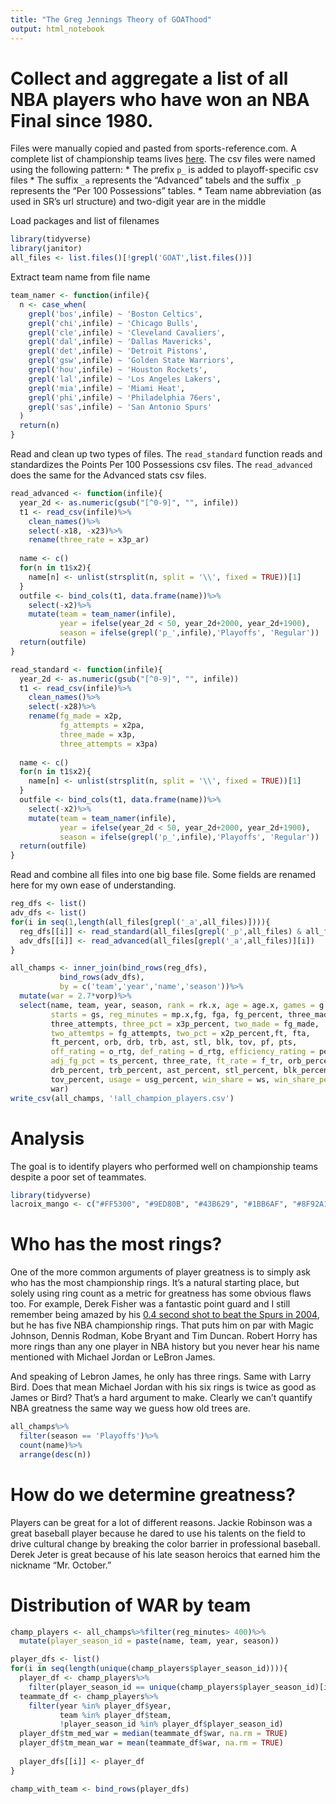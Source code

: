 ```yaml
---
title: "The Greg Jennings Theory of GOAThood"
output: html_notebook
---
```


# Collect and aggregate a list of all NBA players who have won an NBA Final since 1980.
Files were manually copied and pasted from sports-reference.com. A complete list of championship teams lives [here](https://www.basketball-reference.com/leagues/). The csv files were named using the following pattern:
  * The prefix `p_` is added to playoff-specific csv files
  * The suffix `_a` represents the "Advanced" tabels and the suffix `_p` represents the "Per 100 Possessions" tables.
  * Team name abbreviation (as used in SR's url structure) and two-digit year are in the middle
  
Load packages and list of filenames
```r
library(tidyverse)
library(janitor)
all_files <- list.files()[!grepl('GOAT',list.files())]
```

Extract team name from file name
```r
team_namer <- function(infile){
  n <- case_when(
    grepl('bos',infile) ~ 'Boston Celtics',
    grepl('chi',infile) ~ 'Chicago Bulls',
    grepl('cle',infile) ~ 'Cleveland Cavaliers',
    grepl('dal',infile) ~ 'Dallas Mavericks',
    grepl('det',infile) ~ 'Detroit Pistons',
    grepl('gsw',infile) ~ 'Golden State Warriors',
    grepl('hou',infile) ~ 'Houston Rockets',
    grepl('lal',infile) ~ 'Los Angeles Lakers',
    grepl('mia',infile) ~ 'Miami Heat',
    grepl('phi',infile) ~ 'Philadelphia 76ers',
    grepl('sas',infile) ~ 'San Antonio Spurs'
  )
  return(n)
}
```

Read and clean up two types of files. The `read_standard` function reads and standardizes the Points Per 100 Possessions csv files. The `read_advanced` does the same for the Advanced stats csv files.
```r
read_advanced <- function(infile){
  year_2d <- as.numeric(gsub("[^0-9]", "", infile))
  t1 <- read_csv(infile)%>%
    clean_names()%>%
    select(-x18, -x23)%>%
    rename(three_rate = x3p_ar)
  
  name <- c()
  for(n in t1$x2){
    name[n] <- unlist(strsplit(n, split = '\\', fixed = TRUE))[1]
  }
  outfile <- bind_cols(t1, data.frame(name))%>%
    select(-x2)%>%
    mutate(team = team_namer(infile),
           year = ifelse(year_2d < 50, year_2d+2000, year_2d+1900),
           season = ifelse(grepl('p_',infile),'Playoffs', 'Regular'))
  return(outfile)
}

read_standard <- function(infile){
  year_2d <- as.numeric(gsub("[^0-9]", "", infile))
  t1 <- read_csv(infile)%>%
    clean_names()%>%
    select(-x28)%>%
    rename(fg_made = x2p,
           fg_attempts = x2pa,
           three_made = x3p,
           three_attempts = x3pa)
  
  name <- c()
  for(n in t1$x2){
    name[n] <- unlist(strsplit(n, split = '\\', fixed = TRUE))[1]
  }
  outfile <- bind_cols(t1, data.frame(name))%>%
    select(-x2)%>%
    mutate(team = team_namer(infile),
           year = ifelse(year_2d < 50, year_2d+2000, year_2d+1900),
           season = ifelse(grepl('p_',infile),'Playoffs', 'Regular'))
  return(outfile)
}
```

Read and combine all files into one big base file. Some fields are renamed here for my own ease of understanding.
```r
reg_dfs <- list()
adv_dfs <- list()
for(i in seq(1,length(all_files[grepl('_a',all_files)]))){
  reg_dfs[[i]] <- read_standard(all_files[grepl('_p',all_files) & all_files != 'p_phi_83_a'][i])
  adv_dfs[[i]] <- read_advanced(all_files[grepl('_a',all_files)][i])
}

all_champs <- inner_join(bind_rows(reg_dfs), 
           bind_rows(adv_dfs),
           by = c('team','year','name','season'))%>%
  mutate(war = 2.7*vorp)%>%
  select(name, team, year, season, rank = rk.x, age = age.x, games = g.x, 
         starts = gs, reg_minutes = mp.x,fg, fga, fg_percent, three_made, 
         three_attempts, three_pct = x3p_percent, two_made = fg_made, 
         two_attemtps = fg_attempts, two_pct = x2p_percent,ft, fta, 
         ft_percent, orb, drb, trb, ast, stl, blk, tov, pf, pts, 
         off_rating = o_rtg, def_rating = d_rtg, efficiency_rating = per,
         adj_fg_pct = ts_percent, three_rate, ft_rate = f_tr, orb_percent,
         drb_percent, trb_percent, ast_percent, stl_percent, blk_percent,
         tov_percent, usage = usg_percent, win_share = ws, win_share_per_48 = ws_48,
         war)
write_csv(all_champs, '!all_champion_players.csv')
```

# Analysis
The goal is to identify players who performed well on championship teams despite a poor set of teammates. 
```r
library(tidyverse)
lacroix_mango <- c("#FF5300", "#9ED80B", "#43B629", "#1BB6AF", "#8F92A1", "#172869")
```

# Who has the most rings?
One of the more common arguments of player greatness is to simply ask who has the most championship rings. It's a natural starting place, but solely using ring count as a metric for greatness has some obvious flaws too. For example, Derek Fisher was a fantastic point guard and I still remember being amazed by his [0.4 second shot to beat the Spurs in 2004](https://www.sbnation.com/nba/2018/6/4/17424628/derek-fisher-buzzer-beater-rewinder-lakers-spurs), but he has five NBA championship rings. That puts him on par with Magic Johnson, Dennis Rodman, Kobe Bryant and Tim Duncan. Robert Horry has more rings than any one player in NBA history but you never hear his name mentioned with Michael Jordan or LeBron James.

And speaking of Lebron James, he only has three rings. Same with Larry Bird. Does that mean Michael Jordan with his six rings is twice as good as James or Bird? That's a hard argument to make. Clearly we can't quantify NBA greatness the same way we guess how old trees are. 

```r
all_champs%>%
  filter(season == 'Playoffs')%>%
  count(name)%>%
  arrange(desc(n))
```

# How do we determine greatness?
Players can be great for a lot of different reasons. Jackie Robinson was a great baseball player because he dared to use his talents on the field to drive cultural change by breaking the color barrier in professional baseball. Derek Jeter is great because of his late season heroics that earned him the nickname "Mr. October." 


# Distribution of WAR by team
```r
champ_players <- all_champs%>%filter(reg_minutes> 400)%>%
  mutate(player_season_id = paste(name, team, year, season))

player_dfs <- list()
for(i in seq(length(unique(champ_players$player_season_id)))){
  player_df <- champ_players%>%
    filter(player_season_id == unique(champ_players$player_season_id)[i])
  teammate_df <- champ_players%>%
    filter(year %in% player_df$year,
           team %in% player_df$team,
           !player_season_id %in% player_df$player_season_id)
  player_df$tm_med_war = median(teammate_df$war, na.rm = TRUE)
  player_df$tm_mean_war = mean(teammate_df$war, na.rm = TRUE)
  
  player_dfs[[i]] <- player_df
}

champ_with_team <- bind_rows(player_dfs)
```

